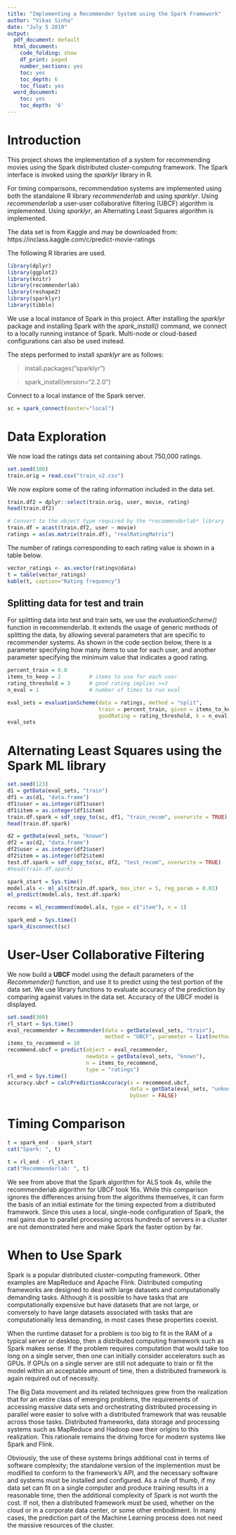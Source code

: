 ```yaml
---
title: "Implementing a Recommender System using the Spark Framework"
author: "Vikas Sinha"
date: "July 5 2019"
output:
  pdf_document: default
  html_document:
    code_folding: show
    df_print: paged
    number_sections: yes
    toc: yes
    toc_depth: 6
    toc_float: yes
  word_document:
    toc: yes
    toc_depth: '6'
---
```



# Introduction

This project shows the implementation of a system for recommending movies using the Spark distributed cluster-computng framework. The Spark interface is invoked using the *sparklyr* library in R.

For timing comparisons, recommendation systems are implemented using both the standalone R library *recommenderlab* and using *sparklyr*.
Using *recommenderlab* a user-user collaborative filtering (UBCF) algorithm is implemented. Using *sparklyr*, an Alternating Least Squares algorithm is implemented.

The data set is from Kaggle and may be downloaded from: https://inclass.kaggle.com/c/predict-movie-ratings

The following R libraries are used.

```r
library(dplyr)
library(ggplot2)
library(knitr)
library(recommenderlab)
library(reshape2)
library(sparklyr)
library(tibble)
```



We use a local instance of Spark in this project. After installing the *sparklyr* package and installing Spark with the 
*spark_install()* command, we connect to a locally running instance of Spark. Multi-node or cloud-based configurations can
also be used instead.

The steps performed to install *sparklyr* are as follows:

> install.packages("sparklyr")

> spark_install(version="2.2.0")


Connect to a local instance of the Spark server.


```r

sc = spark_connect(master="local")


```


# Data Exploration


We now load the ratings data set containing about 750,000 ratings.


```r
set.seed(100)
train.orig = read.csv("train_v2.csv")
```


We now explore some of the rating information included in the data set.


```r
train.df2 = dplyr::select(train.orig, user, movie, rating)
head(train.df2)

# Convert to the object type required by the *recommenderlab* library
train.df = acast(train.df2, user ~ movie)
ratings = as(as.matrix(train.df), "realRatingMatrix")
```



The number of ratings corresponding to each rating value is shown in a table below.

```r
vector_ratings <- as.vector(ratings@data)
t = table(vector_ratings)
kable(t, caption="Rating frequency")
```



## Splitting data for test and train


For splitting data into test and train sets, we use the *evaluationScheme()* function in recommenderlab. It extends the usage of generic methods of splitting the data, by allowing several parameters that are specific to recommender systems. As shown in the code section below, there is a parameter specifying how many items to use for each user, and another parameter specifying the minimum value that indicates a good rating.


```r
percent_train = 0.8
items_to_keep = 2         # items to use for each user
rating_threshold = 3      # good rating implies >=3
n_eval = 1                # number of times to run eval

eval_sets = evaluationScheme(data = ratings, method = "split",
                             train = percent_train, given = items_to_keep,
                             goodRating = rating_threshold, k = n_eval)
eval_sets

```


# Alternating Least Squares using the Spark ML library

```r
set.seed(123)
d1 = getData(eval_sets, "train")
df1 = as(d1, "data.frame")
df1$user = as.integer(df1$user)
df1$item = as.integer(df1$item)
train.df.spark = sdf_copy_to(sc, df1, "train_recom", overwrite = TRUE)
head(train.df.spark)

d2 = getData(eval_sets, "known")
df2 = as(d2, "data.frame")
df2$user = as.integer(df2$user)
df2$item = as.integer(df2$item)
test.df.spark = sdf_copy_to(sc, df2, "test_recom", overwrite = TRUE)
#head(train.df.spark)

spark_start = Sys.time()
model.als <- ml_als(train.df.spark, max_iter = 5, reg_param = 0.01)
ml_predict(model.als, test.df.spark)

recoms = ml_recommend(model.als, type = c("item"), n = 1)

spark_end = Sys.time()
spark_disconnect(sc)

```


# User-User Collaborative Filtering

We now build a **UBCF** model using the default parameters of the *Recommender()* function, and use it to predict using the test portion of the data set. We use library functions to evaluate accuracy of the prediction by comparing against values in the data set. Accuracy of the UBCF model is displayed.


```r
set.seed(300)
rl_start = Sys.time()
eval_recommender = Recommender(data = getData(eval_sets, "train"),
                               method = "UBCF", parameter = list(method = "pearson"))
items_to_recommend = 10
recommend.ubcf = predict(object = eval_recommender,
                         newdata = getData(eval_sets, "known"),
                         n = items_to_recommend,
                         type = "ratings")
rl_end = Sys.time()
accuracy.ubcf = calcPredictionAccuracy(x = recommend.ubcf,
                                       data = getData(eval_sets, "unknown"),
                                       byUser = FALSE)
```


# Timing Comparison

```r
t = spark_end - spark_start
cat("Spark: ", t)

t = rl_end - rl_start
cat("Recommenderlab: ", t)
```

We see from above that the Spark algorithm for ALS took 4s, while the recommenderlab algorithm for UBCF took 16s. While this comparison ignores the differences arising from the algorithms themselves, it can form the basis of an initial estimate for the timing expected from a distributed framework. Since this uses a local, single-node configuration of Spark, the real gains due to parallel processing across hundreds of servers in a cluster are not demonstrated here and make Spark the faster option by far.


# When to Use Spark

Spark is a popular distributed cluster-computing framework. Other examples are MapReduce and Apache Flink. Distributed computing frameworks are designed to deal with large datasets and computationally demanding tasks. Although it is possible to have tasks that are computationally expensive but have datasets that are not large, or conversely to have large datasets associated with tasks that are computationally less demanding, in most cases these properties coexist.

When the runtime dataset for a problem is too big to fit in the RAM of a typical server or desktop, then a distributed computing framework such as Spark makes sense. If the problem requires computation that would take too long on a single server, then one can initially consider accelerators such as GPUs. If GPUs on a single server are still not adequate to train or fit the model within an acceptable amount of time, then a distributed framework is again required out of necessity.

The Big Data movement and its related techniques grew from the realization that for an entire class of emerging problems, the requirements of accessing massive data sets and orchestrating distributed processing in parallel were easier to solve with a distributed framework that was reusable across those tasks. Distributed frameworks, data storage and processing systems such as MapReduce and Hadoop owe their origins to this realization. This rationale remains the driving force for modern systems like Spark and Flink.

Obviously, the use of these systems brings additional cost in terms of software complexity; the standalone version of the implemention must be modified to conform to the framework's API, and the necessary software and systems must be installed and configured. As a rule of thumb, if my data set can fit on a single computer and produce training results in a reasonable time, then the additional complexity of Spark is not worth the cost. If not, then a distributed framework must be used, whether on the cloud or in a corporate data center, or some other embodiment. In many cases, the prediction part of the Machine Learning process does not need the massive resources of the cluster.
